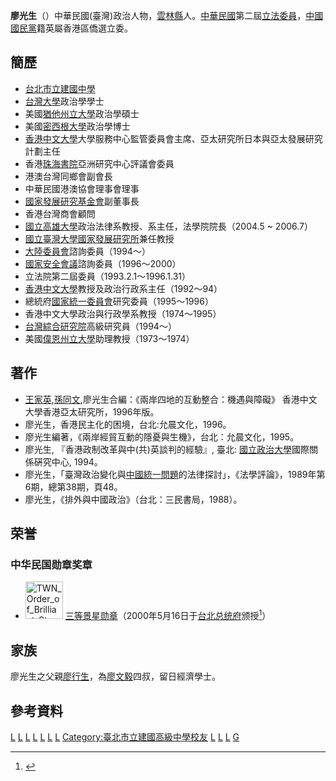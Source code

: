 '''廖光生'''（{{bd|1941年||}}）中華民國(臺灣)政治人物，[[雲林縣|雲林縣]]人。[[中華民國|中華民國]]第二屆[[立法委員|立法委員]]，[[中國國民黨|中國國民黨]]籍英屬香港區僑選立委。

==簡歷==
*[[台北市立建國中學|台北市立建國中學]]
*[[台灣大學|台灣大學]]政治學學士
*美國[[猶他州立大學|猶他州立大學]]政治學碩士
*美國[[密西根大學|密西根大學]]政治學博士
*[[香港中文大學|香港中文大學]]大學服務中心監管委員會主席、亞太研究所日本與亞太發展研究計劃主任
*香港[[珠海書院|珠海書院]]亞洲研究中心評議會委員
*港澳台灣同鄉會副會長
*中華民國港澳協會理事會理事
*[[國家發展研究基金會|國家發展研究基金會]]副董事長
*香港台灣商會顧問
*[[國立高雄大學|國立高雄大學]]政治法律系教授、系主任，法學院院長（2004.5 ~ 2006.7）
*[[國立臺灣大學|國立臺灣大學]][[國家發展研究所|國家發展研究所]]兼任教授
*[[大陸委員會|大陸委員會]]諮詢委員（1994～）
*[[國家安全會議|國家安全會議]]諮詢委員（1996～2000）
*立法院第二屆委員（1993.2.1～1996.1.31） 
*[[香港中文大學|香港中文大學]]教授及政治行政系主任（1992～94）
*總統府[[國家統一委員會|國家統一委員會]]研究委員（1995～1996）
*香港中文大學政治與行政學系教授（1974～1995）
*[[台灣綜合研究院|台灣綜合研究院]]高級研究員（1994～）
*美國[[偉恩州立大學|偉恩州立大學]]助理教授（1973～1974）

==著作==
*[[王家英|王家英]],[[孫同文|孫同文]],廖光生合編：《兩岸四地的互動整合：機遇與障礙》 香港中文大學香港亞太研究所，1996年版。
*廖光生，香港民主化的困境，台北:允晨文化，1996。
*廖光生編著，《兩岸經貿互動的隱憂與生機》，台北：允晨文化，1995。
*廖光生, 『香港政制改革與中(共)英談判的經驗』, 臺北: [[國立政治大學|國立政治大學]]國際關係硏究中心, 1994。
*廖光生，「臺灣政治變化與[[中國統一問題|中國統一問題]]的法律探討」，《法學評論》，1989年第6期，總第38期，頁48。
*廖光生，《排外與中國政治》（台北：三民書局，1988）。

==荣誉==
===中华民国勋章奖章===
* [[File:TWN_Order_of_Brilliant_Star_3Class_BAR.svg|60px]] [[景星勋章|三等景星勋章]]（2000年5月16日于[[台北市|台北]][[总统府_(台湾)|总统府]]颁授<ref>{{cite web |url=https://www.president.gov.tw/NEWS/6716 |title=總統頒勳給殷宗文、吳東明、廖光生、劉兆玄、江丙坤、邱正雄 |publisher=中华民国总统府 |date=2000-05-16 |accessdate=2021-08-25 |archive-date=2021-08-25 |archive-url=https://web.archive.org/web/20210825104205/https://www.president.gov.tw/NEWS/6716 |dead-url=no }}</ref>）

==家族==
廖光生之父親[[廖行生|廖行生]]，為[[廖文毅|廖文毅]]四叔，留日經濟學士。

== 參考資料 ==
{{Reflist}}

{{DEFAULTSORT:L廖光生}}
[[Category:台灣政治學家|L]]
[[Category:第二屆立法院立法委員|L]]
[[Category:香港中文大學教授|L]]
[[Category:國立高雄大學教授|L]]
[[Category:密西根大學校友|L]]
[[Category:猶他州立大學校友|L]]
[[Category:國立臺灣大學社會科學院校友|L]]
[[Category:臺北市立建國高級中學校友|Category:臺北市立建國高級中學校友]]
[[Category:中國國民黨黨員|L]]
[[Category:獲頒授景星勳章者|L]]
[[Category:雲林縣人|L]]
[[Category:廖姓|G]]
